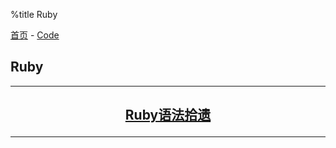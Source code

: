 %title Ruby

[[../../index|首页]] - [[../index|Code]]
==Ruby==
----
<center>
<h2>
[[ruby_syntax|Ruby语法拾遗]]
</h2>
</center>
----
